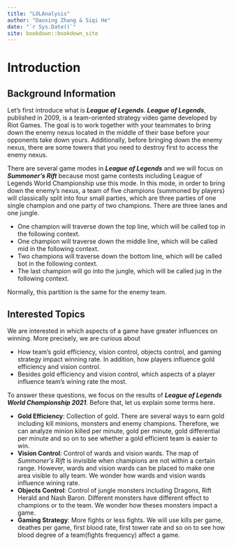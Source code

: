 ```yaml
--- 
title: "LOLAnalysis"
author: "Daoxing Zhang & Siqi He"
date: "`r Sys.Date()`"
site: bookdown::bookdown_site
---
```


# Introduction
## Background Information
  Let's first introduce what is ***League of Legends***. ***League of Legends***, published in 2009, is a team-oriented strategy video game developed by Riot Games. The goal is to work together with your teammates to bring down the enemy nexus located in the middle of their base before your opponents take down yours. Additionally, before bringing down the enemy nexus, there are some towers that you need to destroy first to access the enemy nexus. 
  
  There are several game modes in ***League of Legends*** and we will focus on ***Summoner's Rift*** because most game contests including League of Legends World Championship use this mode. In this mode, in order to bring down the enemy's nexus, a team of five champions (summoned by players) will classically split into four small parties, which are three parties of one single champion and one party of two champions. There are three lanes and one jungle. 
  
* One champion will traverse down the top line, which will be called top in the following context. 
* One champion will traverse down the middle line, which will be called mid in the following context. 
* Two champions will traverse down the bottom line, which will be called bot in the following context. 
* The last champion will go into the jungle, which will be called jug in the following context.

Normally, this partition is the same for the enemy team. 

## Interested Topics
We are interested in which aspects of a game have greater influences on winning. More precisely, we are curious about 

* How team's gold efficiency, vision control, objects control, and gaming strategy impact winning rate. In addition, how players influence gold efficiency and vision control.
* Besides gold efficiency and vision control, which aspects of a player influence team's wining rate the most.

To answer these questions, we focus on the results of ***League of Legends World Championship 2021***. Before that, let us explain some terms here.

* **Gold Efficiency**: Collection of gold. There are several ways to earn gold including kill minions, monsters and enemy champions. Therefore, we can analyze minion killed per minute, gold per minute, gold differential per minute and so on to see whether a gold efficient team is easier to win.
* **Vision Control**: Control of wards and vision wards. The map of *Summoner's Rift* is invisible when champions are not within a certain range. However, wards and vision wards can be placed to make one area visible to ally team. We wonder how wards and vision wards influence wining rate.
* **Objects Control**: Control of jungle monsters including Dragons, Rift Herald and Nash Baron. Different monsters have different effect to champions or to the team. We wonder how theses monsters impact a game.
* **Gaming Strategy**: More fights or less fights. We will use kills per game, deathes per game, first blood rate, first tower rate and so on to see how blood degree of a team(fights frequency) affect a game.


